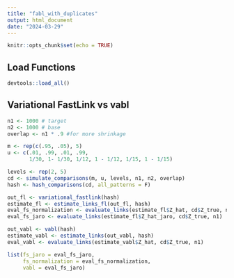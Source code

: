```yaml
---
title: "fabl_with_duplicates"
output: html_document
date: "2024-03-29"
---
```


```r
knitr::opts_chunk$set(echo = TRUE)
```

## Load Functions

```r
devtools::load_all()
```

## Variational FastLink vs vabl


```r
n1 <- 1000 # target
n2 <- 1000 # base
overlap <- n1 * .9 #for more shrinkage

m <- rep(c(.95, .05), 5)
u <- c(.01, .99, .01, .99,
       1/30, 1- 1/30, 1/12, 1 - 1/12, 1/15, 1 - 1/15)

levels <- rep(2, 5)
cd <- simulate_comparisons(m, u, levels, n1, n2, overlap)
hash <- hash_comparisons(cd, all_patterns = F)

out_fl <- variational_fastlink(hash)
estimate_fl <- estimate_links_fl(out_fl, hash)
eval_fs_normalization <- evaluate_links(estimate_fl$Z_hat, cd$Z_true, n1)
eval_fs_jaro <- evaluate_links(estimate_fl$Z_hat_jaro, cd$Z_true, n1)

out_vabl <- vabl(hash)
estimate_vabl <- estimate_links(out_vabl, hash)
eval_vabl <- evaluate_links(estimate_vabl$Z_hat, cd$Z_true, n1)

list(fs_jaro = eval_fs_jaro, 
     fs_normalization = eval_fs_normalization, 
     vabl = eval_fs_jaro)
```


